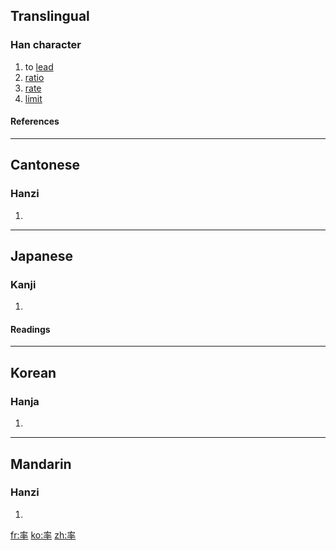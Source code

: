 {{see|率}}

==Translingual==
===Han character===
{{Han char|rn=95|rad=玄|as=06|sn=11|four=0040<sub>3</sub>|canj=卜戈人十 (YIOJ)}}
# to [[lead]]
# [[ratio]]
# [[rate]]
# [[limit]]
====References====
{{Han ref|kx=0725.050|dkj=20817|dj=1135.040|hdz=10289.030|uh=7387|ud=29575|bh=B276|bd=45686}}

----
==Cantonese==
===Hanzi===
{{yue-hanzi|jyut=|y=leut6, seut1}}
# {{defn|Cantonese}}

----
==Japanese==
===Kanji===
{{ja-kanji|grade=5|rs=玄06}}
# {{defn|Japanese}} 
====Readings====
{{ja-readings|on=[[りつ]] (ritsu), [[そつ]] (sotsu)|kun=[[ひきいる]] (hikiiru), [[おおむね]] (oomune), [[わりあい]] (wariai)}}

----
==Korean==
===Hanja===
{{ko-hanja|hangeul=[[솔]], [[률]]>율|eumhun=|rv=sol, ryul>yul|mr=sol, ryul>yul|y=sol, lyul>yul}}
# {{defn|Korean}}

----
==Mandarin==
===Hanzi===
{{cmn-hanzi|pin=[[lǜ]] (lü4), [[lüè]] (lüe4), [[shuài]] (shuai4)|wg=lü<sup>4</sup>, lüeh<sup>4</sup>, shuai<sup>4</sup>}}
# {{defn|Mandarin}}

[[fr:率]]
[[ko:率]]
[[zh:率]]